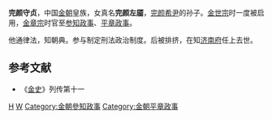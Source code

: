 '''完颜守贞'''，中国[[金朝|金朝]]皇族，女真名'''完颜左靥'''，[[完颜希尹|完颜希尹]]的孙子。[[金世宗|金世宗]]时一度被启用，[[金章宗|金章宗]]时官至[[参知政事|参知政事]]、[[平章政事|平章政事]]。

他通律法，知朝典。参与制定刑法政治制度。后被排挤，在知[[济南府|济南府]]任上去世。

==参考文献==
*《[[金史|金史]]》列传第十一
[[Category:金朝政治人物|H]]
[[Category:完颜氏|W]]
[[Category:金朝參知政事|Category:金朝參知政事]]
[[Category:金朝平章政事|Category:金朝平章政事]]